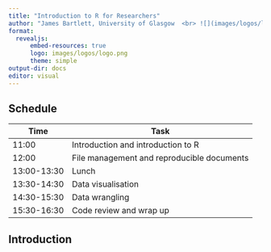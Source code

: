 ```yaml
---
title: "Introduction to R for Researchers"
author: "James Bartlett, University of Glasgow  <br> ![](images/logos/logo.png){width=300} <br> @ York St John"
format: 
  revealjs:
      embed-resources: true
      logo: images/logos/logo.png
      theme: simple
output-dir: docs
editor: visual
---
```


## Schedule {.smaller}

| Time        | Task                                       |
|-------------|--------------------------------------------|
| 11:00       | Introduction and introduction to R         |
| 12:00       | File management and reproducible documents |
| 13:00-13:30 | Lunch                                      |
| 13:30-14:30 | Data visualisation                         |
| 14:30-15:30 | Data wrangling                             |
| 15:30-16:30 | Code review and wrap up                    |

## Introduction 
